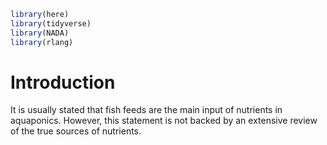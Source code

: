 
```r
library(here)
library(tidyverse)
library(NADA)
library(rlang)
```

# Introduction
It is usually stated that fish  feeds are the main input of nutrients in aquaponics. However, this statement is not backed by an extensive review of the true sources of nutrients. 